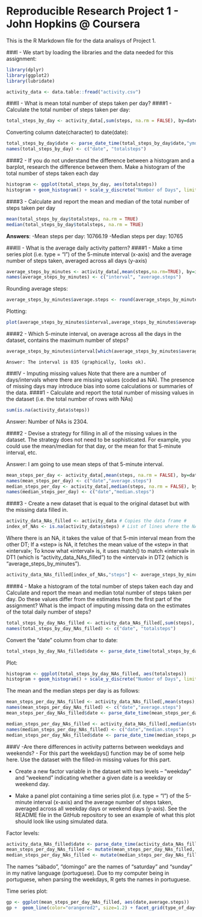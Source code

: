 Reproducible Research Project 1 - John Hopkins @ Coursera
=========================================================

This is the R Markdown file for the data analisys of Project 1.

###I - We start by loading the libraries and the data needed for this assignment:
```{r warning=F, message=F}
library(dplyr)
library(ggplot2)
library(lubridate)

activity_data <- data.table::fread("activity.csv")
```

###II - What is mean total number of steps taken per day?
####1 - Calculate the total number of steps taken per day:
```{r}   
total_steps_by_day <- activity_data[,sum(steps, na.rm = FALSE), by=date]
```
  
   Converting column date(character) to date(date):
```{r}
total_steps_by_day$date <- parse_date_time(total_steps_by_day$date,"ymd", tz="GMT")
names(total_steps_by_day) <- c("date", "totalsteps")
```

####2 - If you do not understand the difference between a histogram and a barplot, research the difference between them. Make a histogram of the total number of steps taken each day
```{r warning=F, message=F}
histogram <- ggplot(total_steps_by_day, aes(totalsteps))
histogram + geom_histogram() + scale_y_discrete("Number of Days", limits=as.character(1:9))
```


####3 - Calculate and report the mean and median of the total number of steps taken per day 

```{r}
mean(total_steps_by_day$totalsteps, na.rm = TRUE)
median(total_steps_by_day$totalsteps, na.rm = TRUE)
```

**Answers**:
-Mean steps per day: 10766.19
-Median steps per day: 10765

###III - What is the average daily activity pattern?
####1 - Make a time series plot (i.e. type = "l") of the 5-minute interval (x-axis) and the average number of steps taken, averaged across all days (y-axis) 
```{r}
average_steps_by_minutes <- activity_data[,mean(steps,na.rm=TRUE), by=interval]
names(average_steps_by_minutes) <- c("interval", "average.steps")
```

Rounding average steps:
```{r}
average_steps_by_minutes$average.steps <- round(average_steps_by_minutes$average.steps)
```

Plotting:
```{r warning=F, message=F}
plot(average_steps_by_minutes$interval,average_steps_by_minutes$average.steps, type="l", xlab = "Interval of minutes in a day", ylab = "Average steps")
```

####2 - Which 5-minute interval, on average across all the days in the dataset, contains the maximum number of steps?
```{r}
average_steps_by_minutes$interval[which(average_steps_by_minutes$average.steps==max(average_steps_by_minutes$average.steps))]
```
    Answer: The interval is 835 (graphically, looks ok).
 
 
    
###IV - Imputing missing values
Note that there are a number of days/intervals where there are missing values (coded as NA). The presence of missing days may introduce bias into some calculations or summaries of the data.
####1 - Calculate and report the total number of missing values in the dataset (i.e. the total number of rows with NAs)
```{r}
sum(is.na(activity_data$steps))
```
Answer: Number of NAs is 2304.

####2 - Devise a strategy for filling in all of the missing values in the dataset. The strategy does not need to be sophisticated. For example, you could use the mean/median for that day, or the mean for that 5-minute interval, etc.
  
Answer: I am going to use mean steps of that 5-minute interval.
```{r}
mean_steps_per_day <- activity_data[,mean(steps, na.rm = FALSE), by=date]
names(mean_steps_per_day) <- c("date","average.steps")
median_steps_per_day <- activity_data[,median(steps, na.rm = FALSE), by=date]
names(median_steps_per_day) <- c("date","median.steps")
```
  
####3 - Create a new dataset that is equal to the original dataset but with the missing data filled in.
```{r warning=F, message=F}
activity_data_NAs_filled <- activity_data # Copies the data frame #
index_of_NAs <- is.na(activity_data$steps) # List of lines where the NAs are #
```
Where there is an NA, it takes the value of that 5-min interval mean from the other DT;
If a «step» is NA, it fetches the mean value of the «step» in that «interval»;
To know what «interval» is, it uses match() to match «interval» in DT1 (which is "activity_data_NAs_filled")  to the «interval» in DT2 (which is "average_steps_by_minutes").
```{r warning=F, message=F}
activity_data_NAs_filled[index_of_NAs,"steps"] <- average_steps_by_minutes[match(activity_data_NAs_filled[index_of_NAs,interval], average_steps_by_minutes$interval),"average.steps"]
```

####4 - Make a histogram of the total number of steps taken each day and Calculate and report the mean and median total number of steps taken per day. Do these values differ from the estimates from the first part of the assignment? What is the impact of imputing missing data on the estimates of the total daily number of steps?
```{r}
total_steps_by_day_NAs_filled <- activity_data_NAs_filled[,sum(steps), by=date]
names(total_steps_by_day_NAs_filled) <- c("date", "totalsteps")
```

Convert the "date" column from char to date:
```{r}
total_steps_by_day_NAs_filled$date <- parse_date_time(total_steps_by_day$date,"ymd", tz="GMT")
```

Plot:
```{r warning=F, message=F}
histogram <- ggplot(total_steps_by_day_NAs_filled, aes(totalsteps))
histogram + geom_histogram() + scale_y_discrete("Number of Days", limits=as.character(1:12))
```

The mean and the median steps per day is as follows:

```{r}
mean_steps_per_day_NAs_filled <- activity_data_NAs_filled[,mean(steps), by=date]
names(mean_steps_per_day_NAs_filled) <- c("date","average.steps")
mean_steps_per_day_NAs_filled$date <- parse_date_time(mean_steps_per_day_NAs_filled$date,"ymd", tz="GMT")

median_steps_per_day_NAs_filled <- activity_data_NAs_filled[,median(steps), by=date]
names(median_steps_per_day_NAs_filled) <- c("date","median.steps")
median_steps_per_day_NAs_filled$date <- parse_date_time(median_steps_per_day_NAs_filled$date,"ymd", tz="GMT")
```



###V -Are there differences in activity patterns between weekdays and weekends?
- For this part the weekdays() function may be of some help here. Use the dataset with the filled-in missing values for this part.

- Create a new factor variable in the dataset with two levels – “weekday” and “weekend” indicating whether a given date is a weekday or weekend day.

- Make a panel plot containing a time series plot (i.e. type = "l") of the 5-minute interval (x-axis) and the average number of steps taken, averaged across all weekday days or weekend days (y-axis). See the README file in the GitHub repository to see an example of what this plot should look like using simulated data.   

Factor levels:
```{r}
activity_data_NAs_filled$date <- parse_date_time(activity_data_NAs_filled$date,"ymd", tz="GMT")
mean_steps_per_day_NAs_filled <- mutate(mean_steps_per_day_NAs_filled, type_of_day = ifelse(weekdays(mean_steps_per_day_NAs_filled$date) %in% c("sábado", "domingo"), "Weekend", "Weekday"))
median_steps_per_day_NAs_filled <- mutate(median_steps_per_day_NAs_filled, type_of_day = ifelse(weekdays(median_steps_per_day_NAs_filled$date) %in% c("sábado", "domingo"), "Weekend", "Weekday"))
```
The names "sábado", "domingo" are the names of "saturday" and "sunday" in my native language (portuguese). Due to my computer being in portuguese, when parsing the weekdays, R gets the names in portuguese.

Time series plot:
```{r warning=F, message=F}
gp <- ggplot(mean_steps_per_day_NAs_filled, aes(date,average.steps))
gp +  geom_line(color="orangered2", size=1.2) + facet_grid(type_of_day~.) + xlab("Date") + ylab("Average Steps")
```